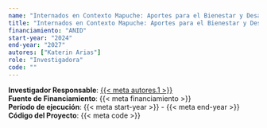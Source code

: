 ```yaml
---
name: "Internados en Contexto Mapuche: Aportes para el Bienestar y Desarrollo de la Identidad Sociocultural que Favorezcan la Educación en Contexto Indígena"
title: "Internados en Contexto Mapuche: Aportes para el Bienestar y Desarrollo de la Identidad Sociocultural que Favorezcan la Educación en Contexto Indígena"
financiamiento: "ANID"
start-year: "2024"
end-year: "2027"
autores: ["Katerin Arias"]
role: "Investigadora"
code: ""
---
```

**Investigador Responsable**: [{{< meta autores.1 >}}](../members/current/Katerin Arias.qmd)  
**Fuente de Financiamiento**: {{< meta financiamiento >}}  
**Período de ejecución**: {{< meta start-year >}} - {{< meta end-year >}}  
<!-- **Rol en el Proyecto**: {{< meta role >}}   -->
**Código del Proyecto**: {{< meta code >}}  
